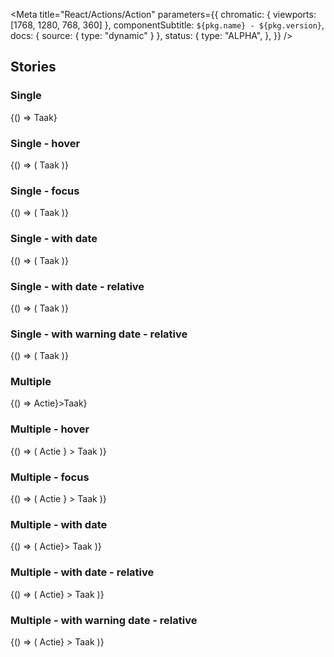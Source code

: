 

<Meta
  title="React/Actions/Action"
  parameters={{
    chromatic: { viewports: [1768, 1280, 768, 360] },
    componentSubtitle: `${pkg.name} - ${pkg.version}`,
    docs: { source: { type: "dynamic" } },
    status: {
      type: "ALPHA",
    },
  }}
/>

<Description markdown={readme} />

## Stories

### Single

<Canvas>
  <Story name="Link">{() => <Action link="#example">Taak</Action>}</Story>
</Canvas>

### Single - hover

<Canvas>
  <Story name="Single - hover">
    {() => (
      <Action link="#example" classNameName="denhaag-action--hover">
        Taak
      </Action>
    )}
  </Story>
</Canvas>

### Single - focus

<Canvas>
  <Story name="Single - focus">
    {() => (
      <Action link="#example" classNameName="denhaag-action--focus">
        Taak
      </Action>
    )}
  </Story>
</Canvas>

### Single - with date

<Canvas>
  <Story name="Single - with date">
    {() => (
      <Action link="#example" dateTime={"2023-09-28T19:47:36.593Z"}>
        Taak
      </Action>
    )}
  </Story>
</Canvas>

### Single - with date - relative

<Canvas>
  <Story name="Single - with date - relative">
    {() => (
      <Action link="#example" dateTime={"2023-10-02T19:47:36.593Z"} relativeDate>
        Taak
      </Action>
    )}
  </Story>
</Canvas>

### Single - with warning date - relative

<Canvas>
  <Story name="Single - with warning date - relative">
    {() => (
      <Action link="#example" dateTime={"2023-09-30T19:47:36.593Z"} relativeDate>
        Taak
      </Action>
    )}
  </Story>
</Canvas>

### Multiple

<Canvas>
  <Story name="Multiple">{() => <Action actions={<ButtonLink href="#example">Actie</ButtonLink>}>Taak</Action>}</Story>
</Canvas>

### Multiple - hover

<Canvas>
  <Story name="Multiple - hover">
    {() => (
      <Action
        actions={
          <ButtonLink href="#example" className="utrecht-button-link--hover">
            Actie
          </ButtonLink>
        }
      >
        Taak
      </Action>
    )}
  </Story>
</Canvas>

### Multiple - focus

<Canvas>
  <Story name="Multiple - focus">
    {() => (
      <Action
        actions={
          <ButtonLink href="#example" className="utrecht-button-link--focus">
            Actie
          </ButtonLink>
        }
      >
        Taak
      </Action>
    )}
  </Story>
</Canvas>

### Multiple - with date

<Canvas>
  <Story name="Multiple - with date">
    {() => (
      <Action dateTime={"2023-09-28T19:47:36.593Z"} actions={<ButtonLink href="#example">Actie</ButtonLink>}>
        Taak
      </Action>
    )}
  </Story>
</Canvas>

### Multiple - with date - relative

<Canvas>
  <Story name="Multiple - with date - relative">
    {() => (
      <Action
        relativeDate
        dateTime={"2023-10-02T19:47:36.593Z"}
        actions={<ButtonLink href="#example">Actie</ButtonLink>}
      >
        Taak
      </Action>
    )}
  </Story>
</Canvas>

### Multiple - with warning date - relative

<Canvas>
  <Story name="Multiple - with warning date - relative">
    {() => (
      <Action
        relativeDate
        dateTime={"2023-09-30T19:47:36.593Z"}
        actions={<ButtonLink href="#example">Actie</ButtonLink>}
      >
        Taak
      </Action>
    )}
  </Story>
</Canvas>
